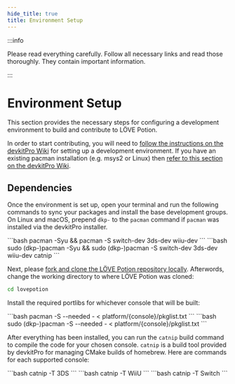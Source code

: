 ```yaml
---
hide_title: true
title: Environment Setup
---
```



:::info

Please read everything carefully. Follow all necessary links and read those thoroughly. They contain important information.

:::

# Environment Setup

This section provides the necessary steps for configuring a development environment to build and contribute to LÖVE Potion.

In order to start contributing, you will need to [follow the instructions on the devkitPro Wiki](https://devkitpro.org/wiki/Getting_Started) for setting up a development environment. If you have an existing pacman installation (e.g. msys2 or Linux) then [refer to this section on the devkitPro Wiki](https://devkitpro.org/wiki/devkitPro_pacman#Customising_Existing_Pacman_Install).

## Dependencies

Once the environment is set up, open your terminal and run the following commands to sync your packages and install the base development groups. On Linux and macOS, prepend `dkp-` to the `pacman` command if `pacman` was installed via the devkitPro installer.

<Tabs>
    <TabItem value="Windows (msys2)">
        ```bash
        pacman -Syu && pacman -S switch-dev 3ds-dev wiiu-dev
        ```
    </TabItem>
    <TabItem value="Unix-like (Linux, macOS)">
        ```bash
        sudo (dkp-)pacman -Syu && sudo (dkp-)pacman -S switch-dev 3ds-dev wiiu-dev catnip
        ```
    </TabItem>
</Tabs>

Next, please [fork and clone the LÖVE Potion repository locally](https://help.github.com/articles/fork-a-repo/). Afterwords, change the working directory to where LÖVE Potion was cloned:

```bash
cd lovepotion
```

Install the required portlibs for whichever console that will be built:

<Tabs>
    <TabItem value="Windows (msys2)">
        ```bash
        pacman -S --needed - < platform/{console}/pkglist.txt
        ```
    </TabItem>
    <TabItem value="Unix-like (Linux, macOS)">
        ```bash
        sudo (dkp-)pacman -S --needed - < platform/{console}/pkglist.txt
        ```
    </TabItem>
</Tabs>

After everything has been installed, you can run the `catnip` build command to compile the code for your chosen console.
`catnip` is a build tool provided by devkitPro for managing CMake builds of homebrew. Here are commands for each supported console:

<Tabs>
    <TabItem value="Nintendo 3DS">
        ```bash
        catnip -T 3DS
        ```
    </TabItem>
    <TabItem value="Nintendo Wii U">
        ```bash
        catnip -T WiiU
        ```
    </TabItem>
    <TabItem value="Nintendo Switch">
        ```bash
        catnip -T Switch
        ```
    </TabItem>
</Tabs>
